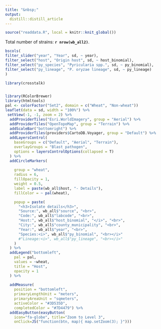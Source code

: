 ```yaml
---
title: "&nbsp;"
output:
  distill::distill_article
---
```


```r
source("readdata.R", local = knitr::knit_global())

```

Total number of strains: **`r nrow(wb_all2)`**. 


```r
bscols(
filter_slider("year", "Year", sd, ~ year),
filter_select("host", "Origin host", sd, ~ host_binomial),
filter_select("py_species", "Pyricularia spp.", sd, ~ py_binomial),
filter_select("py_lineage", "P. oryzae lineage", sd, ~ py_lineage)
)
```


```r
library(crosstalk)


library(RColorBrewer)
library(htmltools)
pal <- colorFactor("Set2", domain = c("Wheat", "Non-wheat"))
leaflet(data = sd, width = "100%") %>%
 setView(-1, -1, zoom = 2) %>%
  addProviderTiles("Esri.WorldImagery", group = "Aerial") %>%
  addProviderTiles("OpenTopoMap", group = "Terrain") %>%
  addScaleBar("bottomright") %>%
  addProviderTiles(providers$CartoDB.Voyager, group = "Default") %>%
  addLayersControl(
    baseGroups = c("Default", "Aerial", "Terrain"),
    overlayGroups = "Blast pathogen",
    options = layersControlOptions(collapsed = T)
  ) %>%
  addCircleMarkers(
  
    group = "wheat",
    radius = 6,
    fillOpacity = 1,
    weight = 0.5,
    label = paste(wb_all$host, "- Details"),
    fillColor = ~ pal(wheat),

    popup = paste(
      "<h3>Isolate details</h3>",
      "Source:", wb_all$"source", "<br>",
      "Code:", wb_all$"labcode", "<br>",
      "Host:", wb_all$"host_binomial", "</i>", "<br>",
      "City:", wb_all$"county_municipality", "<br>",
      "Year:", wb_all$"year", "<br>",
      "Species:<i>", wb_all$"py_binomial", "<br></i>"
      #"Lineage:<i>", wb_all$"py_lineage", "<br></i>"
    )
  ) %>%
  addLegend("bottomleft",
    pal = pal,
    values = ~wheat,
    title = "Host",
    opacity = 1
  ) %>% 
  
  addMeasure(
    position = "bottomleft",
    primaryLengthUnit = "meters",
    primaryAreaUnit = "sqmeters",
    activeColor = "#3D535D",
    completedColor = "#7D4479") %>% 
  addEasyButton(easyButton(
    icon="fa-globe", title="Zoom to Level 3",
    onClick=JS("function(btn, map){ map.setZoom(3); }")))



```





